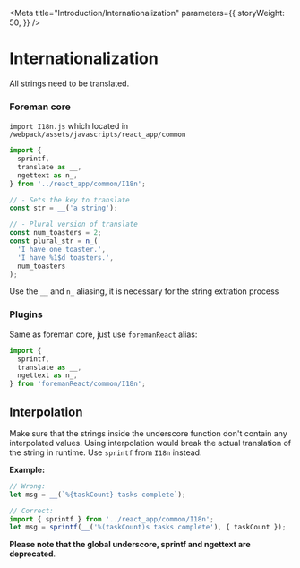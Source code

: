 
<Meta
  title="Introduction/Internationalization"
  parameters={{
    storyWeight: 50,
  }}
/>

# Internationalization

All strings need to be translated.

### Foreman core

`import I18n.js` which located in `/webpack/assets/javascripts/react_app/common`

```js
import {
  sprintf,
  translate as __,
  ngettext as n_,
} from '../react_app/common/I18n';

// - Sets the key to translate
const str = __('a string');

// - Plural version of translate
const num_toasters = 2;
const plural_str = n_(
  'I have one toaster.',
  'I have %1$d toasters.',
  num_toasters
);
```

Use the `__` and `n_` aliasing, it is necessary for the string extration process

### Plugins

Same as foreman core, just use `foremanReact` alias:

```js
import {
  sprintf,
  translate as __,
  ngettext as n_,
} from 'foremanReact/common/I18n';
```

## Interpolation

Make sure that the strings inside the underscore function don't contain any interpolated values.
Using interpolation would break the actual translation of the string in runtime. Use `sprintf` from `I18n` instead.

**Example:**

```js
// Wrong:
let msg = __(`%{taskCount} tasks complete`);
```

```js
// Correct:
import { sprintf } from '../react_app/common/I18n';
let msg = sprintf(__('%(taskCount)s tasks complete'), { taskCount });
```

**Please note that the global underscore, sprintf and ngettext are deprecated**.
